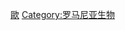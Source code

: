 {{Catnav|頁面分類|各種主題的頁面分類|按國家分類|各國生物|各國植物}}
{{Catnav|頁面分類|各種主題的頁面分類|按國家分類|各國生物|罗马尼亚生物}}
{{Commons category|Flora of Romania}}

[[Category:各國植物|歐]]
[[Category:罗马尼亚生物|Category:罗马尼亚生物]]